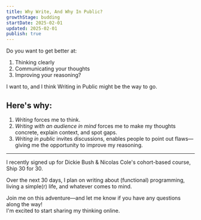 ```yaml
---
title: Why Write, And Why In Public? 
growthStage: budding
startDate: 2025-02-01
updated: 2025-02-01
publish: true
---
```


Do you want to get better at:
1. Thinking clearly
2. Communicating your thoughts
3. Improving your reasoning?

I want to, and I think Writing in Public might be the way to go.
## Here's why:
1. _Writing_ forces me to think.
2. _Writing with an audience in mind_ forces me to make my thoughts concrete, explain context, and spot gaps.
3. _Writing in public_ invites discussions, enables people to point out flaws—giving me the opportunity to improve my reasoning.
---
I recently signed up for Dickie Bush & Nicolas Cole's cohort-based course, Ship 30 for 30.

Over the next 30 days, I plan on writing about (functional) programming, living a simple(r) life, and whatever comes to mind.

Join me on this adventure—and let me know if you have any questions along the way!  
I'm excited to start sharing my thinking online.
